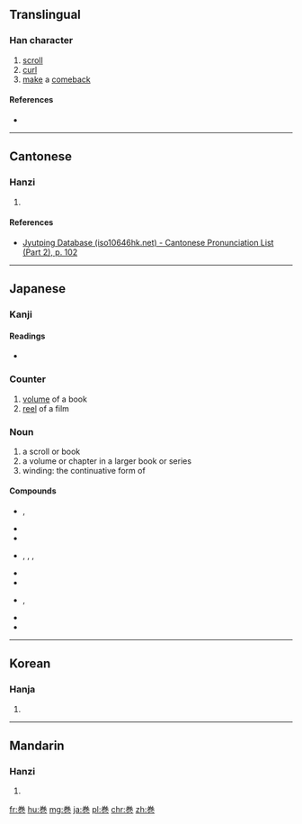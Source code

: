 {{also|卷|捲|巷}}
==Translingual==

===Han character===
{{Han char|rn=49|rad=己|as=06|sn=9|four=|canj=火手尸山 (FQSU), X火手尸山 (XFQSU)}}

# [[scroll]]
# [[curl]]
# [[make]] a [[comeback]]

====References====
* {{Han ref|kx=0327.101|dkj=08759|hdz=10318.011|uh=5DFB|ud=24059}}

----

==Cantonese==

===Hanzi===
{{yue-hanzi|jyut=gyun2|y=gyun2}}

# {{defn|lang=yue|sort=己06}}

====References====
* [http://www.iso10646hk.net/jp/document/download.jsp Jyutping Database (iso10646hk.net) - Cantonese Pronunciation List (Part 2), p. 102]

----

==Japanese==

===Kanji===
{{ja-kanji|grade=6|rs=己06}}

====Readings====
* {{ja-readings|goon=[[けん]] (ken)|kanon=[[けん]] (ken)|kanyoon=[[かん]] (kan)|kun=[[まき]] (maki)}}

===Counter===
{{ja-pos|かん|counter}} 

# [[volume]] of a book
# [[reel]] of a film

===Noun===
{{ja-noun|まき}}

# a scroll or book
# a volume or chapter in a larger book or series
# winding: the continuative form of {{l|ja|巻く}}

====Compounds====
* {{ja-r|渦巻|うずまき}}, {{ja-r|渦巻き|うずまき|gloss=[[spiral]], [[whirlpool]], [[eddy]]}}
* {{ja-r|竜巻|たつまき|gloss=}}
* {{ja-r|巻物|まきもの|gloss=}}
* {{ja-r|鳴門巻き|なるとまき}}, {{ja-r|なると巻き|なるとまき}}, {{ja-r|なるとまき}}, {{ja-r|ナルトマキ|gloss=a type of [[kamaboko]]}}
* {{ja-r|巻層雲|けんそううん|gloss=[[cirrostratus]] [[cloud]]}}
* {{ja-r|巻積雲|けんせきうん|gloss=[[cirrocumulus]] cloud}}
* {{ja-r|巻雲|けんうん}}, {{ja-r|巻雲|まきぐも|gloss=[[cirrus]] cloud}}
* {{ja-r|渦巻線|うずまきせん|gloss=a [[spiral]]}}
* {{ja-r|葉巻|はまき|gloss=a [[cigar]]}}

----

==Korean==

===Hanja===
{{ko-hanja|hangeul=권|rv=gwon|mr=kwŏn}}

# {{defn|lang=ko|sort=己06}}

----

==Mandarin==

===Hanzi===
{{cmn-hanzi|pin=[[juàn]] ([[juan4]])|wg=chüan<sup>4</sup>}}

# {{defn|lang=cmn|sort=己06}}

[[fr:巻]]
[[hu:巻]]
[[mg:巻]]
[[ja:巻]]
[[pl:巻]]
[[chr:巻]]
[[zh:巻]]